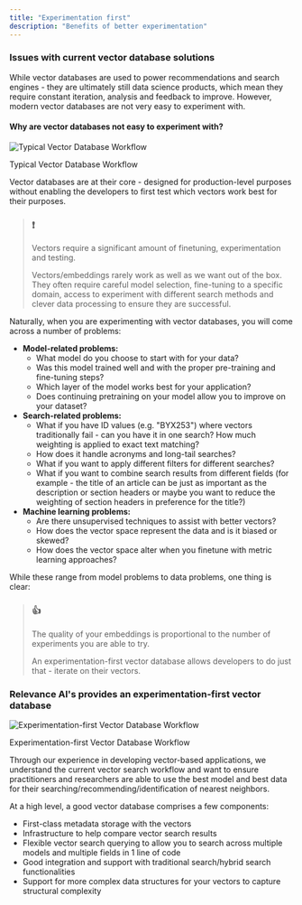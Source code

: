 ```yaml
---
title: "Experimentation first"
description: "Benefits of better experimentation"
---
```


### Issues with current vector database solutions

While vector databases are used to power recommendations and search engines - they are ultimately still data science products, which mean they require constant iteration, analysis and feedback to improve. However, modern vector databases are not very easy to experiment with.

#### Why are vector databases not easy to experiment with?

![Typical Vector Database Workflow](/images/RelevanceAI_vectorbase_workflow.png) 

Typical Vector Database Workflow

Vector databases are at their core - designed for production-level purposes without enabling the developers to first test which vectors work best for their purposes.

> ### ❗️
> 
> Vectors require a significant amount of finetuning, experimentation and testing.
> 
> Vectors/embeddings rarely work as well as we want out of the box. They often require careful model selection, fine-tuning to a specific domain, access to experiment with different search methods and clever data processing to ensure they are successful.

Naturally, when you are experimenting with vector databases, you will come across a number of problems:

* **Model-related problems:**  
   * What model do you choose to start with for your data?  
   * Was this model trained well and with the proper pre-training and fine-tuning steps?  
   * Which layer of the model works best for your application?  
   * Does continuing pretraining on your model allow you to improve on your dataset?
* **Search-related problems:**  
   * What if you have ID values (e.g. "BYX253") where vectors traditionally fail - can you have it in one search? How much weighting is applied to exact text matching?  
   * How does it handle acronyms and long-tail searches?  
   * What if you want to apply different filters for different searches?  
   * What if you want to combine search results from different fields (for example - the title of an article can be just as important as the description or section headers or maybe you want to reduce the weighting of section headers in preference for the title?)
* **Machine learning problems:**  
   * Are there unsupervised techniques to assist with better vectors?  
   * How does the vector space represent the data and is it biased or skewed?  
   * How does the vector space alter when you finetune with metric learning approaches?

While these range from model problems to data problems, one thing is clear:

> ### 👍
> 
> The quality of your embeddings is proportional to the number of experiments you are able to try.
> 
> An experimentation-first vector database allows developers to do just that - iterate on their vectors.

### Relevance AI's provides an experimentation-first vector database

![Experimentation-first Vector Database Workflow](/images/RelevanceAI_experimentation_first_example_flow.png) 

Experimentation-first Vector Database Workflow

Through our experience in developing vector-based applications, we understand the current vector search workflow and want to ensure practitioners and researchers are able to use the best model and best data for their searching/recommending/identification of nearest neighbors.

At a high level, a good vector database comprises a few components:

* First-class metadata storage with the vectors
* Infrastructure to help compare vector search results
* Flexible vector search querying to allow you to search across multiple models and multiple fields in 1 line of code
* Good integration and support with traditional search/hybrid search functionalities
* Support for more complex data structures for your vectors to capture structural complexity